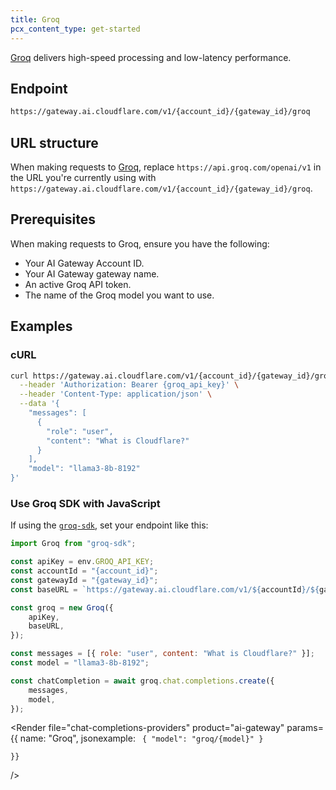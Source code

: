 ```yaml
---
title: Groq
pcx_content_type: get-started
---
```



[Groq](https://groq.com/) delivers high-speed processing and low-latency performance.

## Endpoint

```txt
https://gateway.ai.cloudflare.com/v1/{account_id}/{gateway_id}/groq
```

## URL structure

When making requests to [Groq](https://groq.com/), replace `https://api.groq.com/openai/v1` in the URL you're currently using with `https://gateway.ai.cloudflare.com/v1/{account_id}/{gateway_id}/groq`.

## Prerequisites

When making requests to Groq, ensure you have the following:

- Your AI Gateway Account ID.
- Your AI Gateway gateway name.
- An active Groq API token.
- The name of the Groq model you want to use.

## Examples

### cURL

```bash title="Example fetch request"
curl https://gateway.ai.cloudflare.com/v1/{account_id}/{gateway_id}/groq/chat/completions \
  --header 'Authorization: Bearer {groq_api_key}' \
  --header 'Content-Type: application/json' \
  --data '{
    "messages": [
      {
        "role": "user",
        "content": "What is Cloudflare?"
      }
    ],
    "model": "llama3-8b-8192"
}'
```

### Use Groq SDK with JavaScript

If using the [`groq-sdk`](https://www.npmjs.com/package/groq-sdk), set your endpoint like this:

```js title="JavaScript"
import Groq from "groq-sdk";

const apiKey = env.GROQ_API_KEY;
const accountId = "{account_id}";
const gatewayId = "{gateway_id}";
const baseURL = `https://gateway.ai.cloudflare.com/v1/${accountId}/${gatewayId}/groq`;

const groq = new Groq({
	apiKey,
	baseURL,
});

const messages = [{ role: "user", content: "What is Cloudflare?" }];
const model = "llama3-8b-8192";

const chatCompletion = await groq.chat.completions.create({
	messages,
	model,
});
```

<Render
	file="chat-completions-providers"
	product="ai-gateway"
	params={{
		name: "Groq",
		jsonexample: `
{
	"model": "groq/{model}"
}`

    }}

/>
